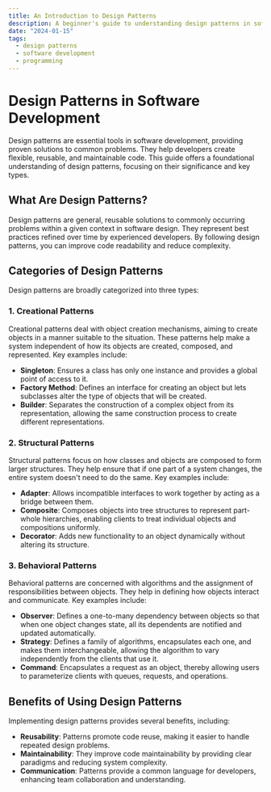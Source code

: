 ```yaml
---
title: An Introduction to Design Patterns
description: A beginner's guide to understanding design patterns in software development
date: "2024-01-15"
tags:
  - design patterns
  - software development
  - programming
---
```


# Design Patterns in Software Development

Design patterns are essential tools in software development, providing proven solutions to common problems. They help developers create flexible, reusable, and maintainable code. This guide offers a foundational understanding of design patterns, focusing on their significance and key types.

## What Are Design Patterns?

Design patterns are general, reusable solutions to commonly occurring problems within a given context in software design. They represent best practices refined over time by experienced developers. By following design patterns, you can improve code readability and reduce complexity.

## Categories of Design Patterns

Design patterns are broadly categorized into three types:

### 1. Creational Patterns

Creational patterns deal with object creation mechanisms, aiming to create objects in a manner suitable to the situation. These patterns help make a system independent of how its objects are created, composed, and represented. Key examples include:

- **Singleton**: Ensures a class has only one instance and provides a global point of access to it.
- **Factory Method**: Defines an interface for creating an object but lets subclasses alter the type of objects that will be created.
- **Builder**: Separates the construction of a complex object from its representation, allowing the same construction process to create different representations.

### 2. Structural Patterns

Structural patterns focus on how classes and objects are composed to form larger structures. They help ensure that if one part of a system changes, the entire system doesn't need to do the same. Key examples include:

- **Adapter**: Allows incompatible interfaces to work together by acting as a bridge between them.
- **Composite**: Composes objects into tree structures to represent part-whole hierarchies, enabling clients to treat individual objects and compositions uniformly.
- **Decorator**: Adds new functionality to an object dynamically without altering its structure.

### 3. Behavioral Patterns

Behavioral patterns are concerned with algorithms and the assignment of responsibilities between objects. They help in defining how objects interact and communicate. Key examples include:

- **Observer**: Defines a one-to-many dependency between objects so that when one object changes state, all its dependents are notified and updated automatically.
- **Strategy**: Defines a family of algorithms, encapsulates each one, and makes them interchangeable, allowing the algorithm to vary independently from the clients that use it.
- **Command**: Encapsulates a request as an object, thereby allowing users to parameterize clients with queues, requests, and operations.

## Benefits of Using Design Patterns

Implementing design patterns provides several benefits, including:

- **Reusability**: Patterns promote code reuse, making it easier to handle repeated design problems.
- **Maintainability**: They improve code maintainability by providing clear paradigms and reducing system complexity.
- **Communication**: Patterns provide a common language for developers, enhancing team collaboration and understanding.


